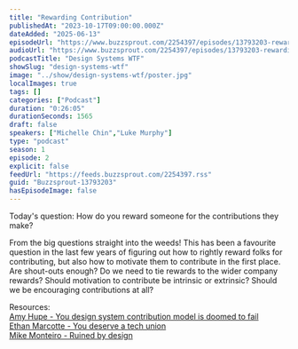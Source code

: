 ```yaml
---
title: "Rewarding Contribution"
publishedAt: "2023-10-17T09:00:00.000Z"
dateAdded: "2025-06-13"
episodeUrl: "https://www.buzzsprout.com/2254397/episodes/13793203-rewarding-contribution.mp3"
audioUrl: "https://www.buzzsprout.com/2254397/episodes/13793203-rewarding-contribution.mp3"
podcastTitle: "Design Systems WTF"
showSlug: "design-systems-wtf"
image: "../show/design-systems-wtf/poster.jpg"
localImages: true
tags: []
categories: ["Podcast"]
duration: "0:26:05"
durationSeconds: 1565
draft: false
speakers: ["Michelle Chin","Luke Murphy"]
type: "podcast"
season: 1
episode: 2
explicit: false
feedUrl: "https://feeds.buzzsprout.com/2254397.rss"
guid: "Buzzsprout-13793203"
hasEpisodeImage: false
---
```

Today's question: How do you reward someone for the contributions they make?  
  
From the big questions straight into the weeds! This has been a favourite question in the last few years of figuring out how to rightly reward folks for contributing, but also how to motivate them to contribute in the first place. Are shout-outs enough? Do we need to tie rewards to the wider company rewards? Should motivation to contribute be intrinsic or extrinsic? Should we be encouraging contributions at all?  
  
Resources:  
[Amy Hupe - You design system contribution model is doomed to fail](https://www.youtube.com/watch?v=2xvq7CLlEkw)  
[Ethan Marcotte - You deserve a tech union](https://abookapart.com/products/you-deserve-a-tech-union)  
[Mike Monteiro - Ruined by design](https://www.ruinedby.design/)
